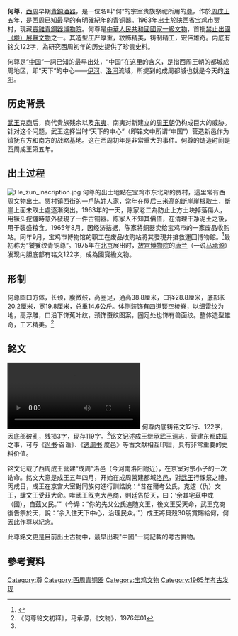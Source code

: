 {{禁止出国(境)展览文物 
|图片 = [[File:He_Zun.jpg|200px]]
|说明 = 何尊照片
|名称 = 何尊 
|时代 = [[西周|西周]]早期 
|出土 = [[陕西省|陕西省]][[宝鸡市|宝鸡市]]（1963年）
|现藏 = [[寶雞青銅器博物院|寶雞青銅器博物院]] 
|登录 = 2002年 
}}
'''何尊'''，[[西周|西周]]早期[[青銅酒器|青銅酒器]]，是一位名叫“何”的宗室贵族祭祀所用的[[尊|尊]]，作於[[周成王|周成王]]五年，是西周已知最早的有明確紀年的[[青铜器|青铜器]]。1963年出土於[[陕西省|陕西省]][[宝鸡市|宝鸡市]]贾村，現藏[[寶雞青銅器博物院|寶雞青銅器博物院]]。何尊是[[中華人民共和國|中華人民共和國]][[國家一級文物|國家一級文物]]，首批[[禁止出國（境）展覽文物|禁止出國（境）展覽文物]]之一。其造型庄严厚重，紋飾精美，铸制精工，宏伟雄奇。内底有铭文122字，為研究西周初年的历史提供了珍贵史料。

何尊是“[[中国|中国]]”一詞已知的最早出处，“中国”在这里的含义，是指西周王朝的都城成周地区，即“天下”的中心——[[伊河|伊河]]、[[洛河_(黃河)|洛河]]流域，所提到的成周都城也就是今天的[[洛阳|洛阳]]。

== 历史背景 ==
[[周武王|武王]]克[[商朝|商]]后，商代贵族残余以及[[东夷|东夷]]、南夷对新建立的[[周朝|周王朝]]仍构成巨大的威胁。针对这个问题，武王选择当时“天下的中心”（即铭文中所谓“中国”）营造新邑作为镇抚东方和南方的战略基地。这在西周初年是非常重大的事件。何尊的铸造时间是西周成王第五年。

==出土过程==
[[File:He_zun_inscription.jpg|thumb]]
{{Annotated image
| image = He zun inscription.jpg
| image-width = 1000  
| image-left = -410
| image-top = -180
| width =  90
| height =  225
| float = left
| annotations =       
| caption = 銘文中的“中國”字樣
| icon = none
}}
何尊的出土地點在宝鸡市东北郊的贾村，這里常有西周文物出土。贾村镇西街的一戶陈姓人家，常年在屋后三米高的断崖崖根取土，斷崖上面未取土處逐漸突出。1963年的一天，陈家老二為防止上方土块掉落傷人，用镢头挖鏟時意外發現了一件古铜器。陈家人不知其價值，在清理干净泥土之後，用于裝盛粮食。1965年8月，因经济拮据，陈家將銅器卖给宝鸡市的一家废品收购站。同年9月，宝鸡市博物馆的职工在废品收购站將其發現并搶救運回博物館。<ref>{{zh}}{{cite web |url=http://news.xinhuanet.com/collection/2005-03/04/content_2648540.htm |title=何尊</span> |publisher=新華網 |date=2005-03-04 |accessdate=2009-04-15 |archive-date=2016-03-03 |archive-url=https://web.archive.org/web/20160303225017/http://news.xinhuanet.com/collection/2005-03/04/content_2648540.htm |dead-url=no }}</ref>最初称为“饕餮纹青铜尊”。1975年在[[北京|北京]]展出时，[[故宫博物院|故宫博物院]]的[[唐兰|唐兰]]（一说[[马承源|马承源]]）发现内胆底部有铭文122字，成為國寶級文物。

==形制==
何尊圆口方体，长颈，腹微鼓，高圈足，通高38.8厘米，口径28.8厘米，底部长20.2厘米，宽19.8厘米，总重14.6公斤。体侧装饰有四道镂空棱脊，以细[[雲雷紋|雷纹]]为地，高浮雕，口沿下饰蕉叶纹，颈饰蚕纹图案，圈足处也饰有兽面纹。整体造型雄奇，工艺精美。<ref name="Ma_1976">《何尊铭文初释》，马承源，《文物》，1976年01</ref>

==銘文==
{{Wikisource|何尊銘文}}
[[File:2020年8月14日_最早记载“中国”的青铜器何尊亮相中国国家博物馆.webm|thumb]]
何尊内底铸铭文12行、122字，因底部破孔，残损3字，现存119字。<ref name="Ma_1976" />铭文记述成王继承[[周武王|武王]]遗志，营建东都[[成周|成周]]之事，可与《[[尚书|尚书]]·召诰》、《[[逸周书|逸周书]]·度邑》等古文献相互印證，具有非常重要的史料价值。

铭文记载了西周成王营建“成周”洛邑（今河南洛阳附近），在京室对宗小子的一次诰命。銘文大意是成王五年四月，开始在成周營建都城[[洛邑|洛邑]]，對[[周武王|武王]]行祼祭之禮。丙戌日，成王在京宫大室對同族何進行訓誥說：“昔在爾考公氏，克逑（仇）文王，肆文王受茲大命。唯武王旣克大邑商，則廷告於天，曰：‘余其宅茲中或（國），自茲乂民。’”（今译：“你的先父公氏追随文王，後文王受天命，武王克商後告祭於天，說：‘余入住天下中心，治理民众。’”）成王將貝殼30朋賞賜給何，何因此作尊以紀念。

此尊銘文更是目前出土古物中，最早出現"中國"一詞記載的考古實物。

==參考資料==
{{reflist}}

{{禁止出境展览文物索引}}

[[Category:尊|Category:尊]]
[[Category:西周青铜器|Category:西周青铜器]]
[[Category:宝鸡文物|Category:宝鸡文物]]
[[Category:1965年考古发现|Category:1965年考古发现]]